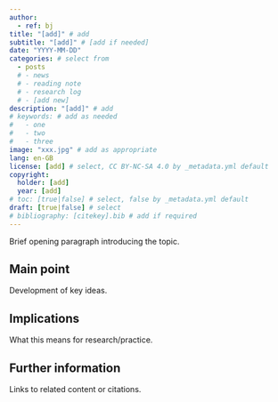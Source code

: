 ```yaml
---
author:
  - ref: bj
title: "[add]" # add
subtitle: "[add]" # [add if needed]
date: "YYYY-MM-DD"
categories: # select from
  - posts
  # - news
  # - reading note
  # - research log
  # - [add new]
description: "[add]" # add
# keywords: # add as needed
#   - one
#   - two
#   - three
image: "xxx.jpg" # add as appropriate
lang: en-GB
license: [add] # select, CC BY-NC-SA 4.0 by _metadata.yml default
copyright:
  holder: [add]
  year: [add]
# toc: [true|false] # select, false by _metadata.yml default
draft: [true|false] # select
# bibliography: [citekey].bib # add if required
---
```


Brief opening paragraph introducing the topic.

## Main point

Development of key ideas.

## Implications

What this means for research/practice.

## Further information

Links to related content or citations.
